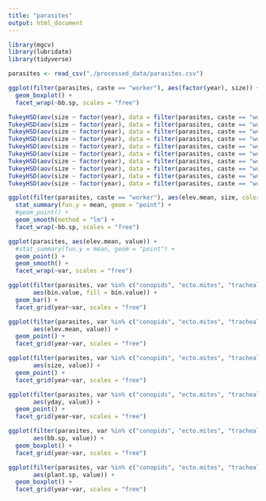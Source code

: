 ```yaml
---
title: "parasites"
output: html_document
---
```


```r
library(mgcv)
library(lubridate)
library(tidyverse)
```

```r
parasites <- read_csv("./processed_data/parasites.csv")
```

```r
ggplot(filter(parasites, caste == "worker"), aes(factor(year), size)) +
  geom_boxplot() +
  facet_wrap(~bb.sp, scales = "free")

TukeyHSD(aov(size ~ factor(year), data = filter(parasites, caste == "worker" & bb.sp == "prat")))
TukeyHSD(aov(size ~ factor(year), data = filter(parasites, caste == "worker" & bb.sp == "hort")))
TukeyHSD(aov(size ~ factor(year), data = filter(parasites, caste == "worker" & bb.sp == "mend")))
TukeyHSD(aov(size ~ factor(year), data = filter(parasites, caste == "worker" & bb.sp == "mont")))
TukeyHSD(aov(size ~ factor(year), data = filter(parasites, caste == "worker" & bb.sp == "muci")))
TukeyHSD(aov(size ~ factor(year), data = filter(parasites, caste == "worker" & bb.sp == "pasc")))
TukeyHSD(aov(size ~ factor(year), data = filter(parasites, caste == "worker" & bb.sp == "pyre")))
TukeyHSD(aov(size ~ factor(year), data = filter(parasites, caste == "worker" & bb.sp == "soro")))
TukeyHSD(aov(size ~ factor(year), data = filter(parasites, caste == "worker" & bb.sp == "telu")))
TukeyHSD(aov(size ~ factor(year), data = filter(parasites, caste == "worker" & bb.sp == "wurf")))

ggplot(filter(parasites, caste == "worker"), aes(elev.mean, size, color = factor(year))) +
  stat_summary(fun.y = mean, geom = "point") +
  #geom_point() +
  geom_smooth(method = "lm") +
  facet_wrap(~bb.sp, scales = "free")

ggplot(parasites, aes(elev.mean, value)) +
  #stat_summary(fun.y = mean, geom = "point") +
  geom_point() +
  geom_smooth() +
  facet_wrap(~var, scales = "free")
```

```r

ggplot(filter(parasites, var %in% c("conopids", "ecto.mites", "tracheal.mites")), 
       aes(bin.value, fill = bin.value)) +
  geom_bar() +
  facet_grid(year~var, scales = "free")

ggplot(filter(parasites, var %in% c("conopids", "ecto.mites", "tracheal.mites")), 
       aes(elev.mean, value)) +
  geom_point() +
  facet_grid(year~var, scales = "free")

ggplot(filter(parasites, var %in% c("conopids", "ecto.mites", "tracheal.mites")), 
       aes(size, value)) +
  geom_point() +
  facet_grid(year~var, scales = "free")

ggplot(filter(parasites, var %in% c("conopids", "ecto.mites", "tracheal.mites")), 
       aes(yday, value)) +
  geom_point() +
  facet_grid(year~var, scales = "free")

ggplot(filter(parasites, var %in% c("conopids", "ecto.mites", "tracheal.mites")), 
       aes(bb.sp, value)) +
  geom_boxplot() +
  facet_grid(year~var, scales = "free")

ggplot(filter(parasites, var %in% c("conopids", "ecto.mites", "tracheal.mites")), 
       aes(plant.sp, value)) +
  geom_boxplot() +
  facet_grid(year~var, scales = "free")

```
